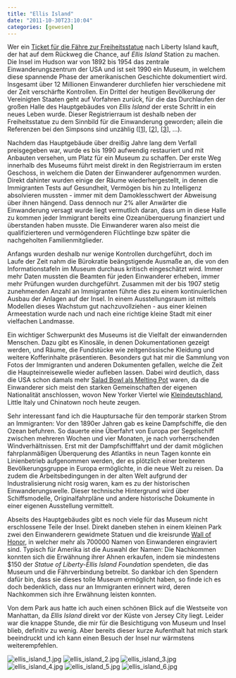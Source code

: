```yaml
---
title: "Ellis Island"
date: "2011-10-30T23:10:04"
categories: [gewesen]
---
```


Wer ein [Ticket für die Fähre zur Freiheitsstatue](http://www.statuecruises.com/choose_tickets.aspx) nach Liberty Island kauft, der hat auf dem Rückweg die Chance, auf *Ellis Island* Station zu machen. Die Insel im Hudson war von 1892 bis 1954 das zentrale Einwanderungszentrum der USA und ist seit 1990 ein Museum, in welchem diese spannende Phase der amerikanischen Geschichte dokumentiert wird. Insgesamt über 12 Millionen Einwanderer durchliefen hier verschiedene mit der Zeit verschärfte Kontrollen. Ein Drittel der heutigen Bevölkerung der Vereinigten Staaten geht auf Vorfahren zurück, für die das Durchlaufen der großen Halle des Hauptgebäudes von *Ellis Island* der erste Schritt in ein neues Leben wurde. Dieser Registrierraum ist deshalb neben der Freiheitsstatue zu dem Sinnbild für die Einwanderung geworden; allein die Referenzen bei den Simpsons sind unzählig ([[1](http://simpsons.shoutwiki.com/wiki/Mick_Ellis_Island)], [[2](http://forum.dvdtalk.com/9226206-post28.html)], [[3](http://simpsonsscreenshots.wordpress.com/2011/06/16/hey-immigrants/)], ...).

Nachdem das Hauptgebäude über dreißig Jahre lang dem Verfall preisgegeben war, wurde es bis 1990 aufwendig restauriert und mit Anbauten versehen, um Platz für ein Museum zu schaffen. Der erste Weg innerhalb des Museums führt meist direkt in den Registrierraum im ersten Geschoss, in welchem die Daten der Einwanderer aufgenommen wurden. Direkt dahinter wurden einige der Räume wiederhergestellt, in denen die Immigranten Tests auf Gesundheit, Vermögen bis hin zu Intelligenz absolvieren mussten - immer mit dem Damoklesschwert der Abweisung über ihnen hängend. Dass dennoch nur 2% aller Anwärter die Einwanderung versagt wurde liegt vermutlich daran, dass um in diese Halle zu kommen jeder Immigrant bereits eine Ozeanüberquerung finanziert und überstanden haben musste. Die Einwanderer waren also meist die qualifizierteren und vermögenderen Flüchtlinge bzw später die nachgeholten Familienmitglieder.

Anfangs wurden deshalb nur wenige Kontrollen durchgeführt, doch im Laufe der Zeit nahm die Bürokratie beängstigende Ausmaße an, die von den Informationstafeln im Museum durchaus kritisch eingeschätzt wird. Immer mehr Daten mussten die Beamten für jeden Einwanderer erheben, immer mehr Prüfungen wurden durchgeführt. Zusammen mit der bis 1907 stetig zunehmenden Anzahl an Immigranten führte dies zu einem kontinuierlichen Ausbau der Anlagen auf der Insel. In einem Ausstellungsraum ist mittels Modellen dieses Wachstum gut nachzuvollziehen - aus einer kleinen Armeestation wurde nach und nach eine richtige kleine Stadt mit einer vielfachen Landmasse.

Ein wichtiger Schwerpunkt des Museums ist die Vielfalt der einwandernden Menschen. Dazu gibt es Kinosäle, in denen Dokumentationen gezeigt werden, und Räume, die Fundstücke wie zeitgenössische Kleidung und weitere Kofferinhalte präsentieren. Besonders gut hat mir die Sammlung von Fotos der Immigranten und anderen Dokumenten gefallen, welche die Zeit die Haupteinreisewelle wieder aufleben lassen. Dabei wird deutlich, dass die USA schon damals mehr [Salad Bowl als Melting Pot](http://en.wikipedia.org/wiki/Salad_bowl_(cultural_idea)) waren, da die Einwanderer sich meist den starken Gemeinschaften der eigenen Nationalität anschlossen, wovon New Yorker Viertel wie [Kleindeutschland](http://de.wikipedia.org/wiki/Kleindeutschland_(New_York_City)), Little Italy und Chinatown noch heute zeugen.

Sehr interessant fand ich die Hauptursache für den temporär starken Strom an Immigranten: Vor den 1890er Jahren gab es keine Dampfschiffe, die den Ozean befuhren. So dauerte eine Überfahrt von Europa per Segelschiff zwischen mehreren Wochen und vier Monaten, je nach vorherrschenden Windverhältnissen. Erst mit der Dampfschifffahrt und der damit möglichen fahrplanmäßigen Überquerung des Atlantiks in neun Tagen konnte ein Linienbetrieb aufgenommen werden, der es plötzlich einer breiteren Bevölkerungsgruppe in Europa ermöglichte, in die neue Welt zu reisen. Da zudem die Arbeitsbedingungen in der alten Welt aufgrund der Industralisierung nicht rosig waren, kam es zu der historischen Einwanderungswelle. Dieser technische Hintergrund wird über Schiffsmodelle, Originalfahrpläne und andere historische Dokumente in einer eigenen Ausstellung vermittelt.

Abseits des Hauptgebäudes gibt es noch viele für das Museum nicht erschlossene Teile der Insel. Direkt daneben stehen in einem kleinen Park zwei den Einwanderern gewidmete Statuen und die kreisrunde [Wall of Honor](http://www.wallofhonor.org/), in welcher mehr als 700000 Namen von Einwanderen eingraviert sind. Typisch für Amerika ist die Auswahl der Namen: Die Nachkommen konnten sich die Erwähnung ihrer Ahnen erkaufen, indem sie mindestens \$150 der *Statue of Liberty-Ellis Island Foundation* spendeten, die das Museum und die Fährverbindung betreibt. So dankbar ich den Spendern dafür bin, dass sie dieses tolle Museum ermöglicht haben, so finde ich es doch bedenklich, dass nur an Immigranten erinnert wird, deren Nachkommen sich ihre Erwähnung leisten konnten.

Von dem Park aus hatte ich auch einen schönen Blick auf die Westseite von Manhattan, da *Ellis Island* direkt vor der Küste von Jersey City liegt. Leider war die knappe Stunde, die mir für die Besichtigung von Museum und Insel blieb, definitiv zu wenig. Aber bereits dieser kurze Aufenthalt hat mich stark beeindruckt und ich kann einen Besuch der Insel nur wärmstens weiterempfehlen.

![ellis_island_1.jpg](ellis_island_1.jpg)
![ellis_island_2.jpg](ellis_island_2.jpg)
![ellis_island_3.jpg](ellis_island_3.jpg)
![ellis_island_4.jpg](ellis_island_4.jpg)
![ellis_island_5.jpg](ellis_island_5.jpg)
![ellis_island_6.jpg](ellis_island_6.jpg)
